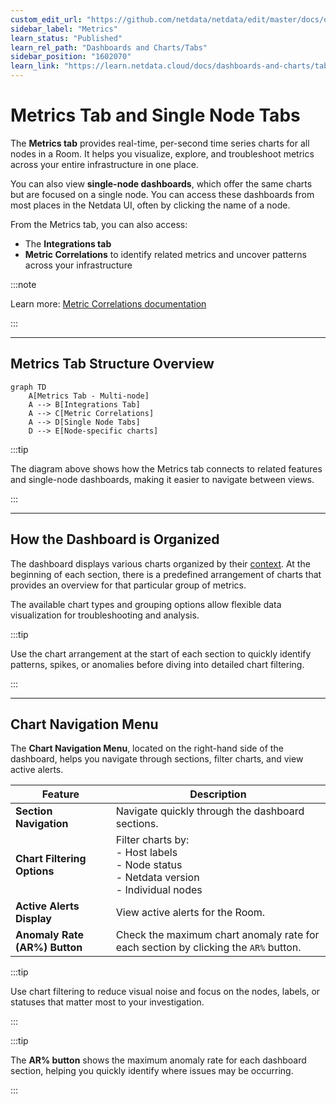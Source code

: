 ```yaml
---
custom_edit_url: "https://github.com/netdata/netdata/edit/master/docs/dashboards-and-charts/metrics-tab-and-single-node-tabs.md"
sidebar_label: "Metrics"
learn_status: "Published"
learn_rel_path: "Dashboards and Charts/Tabs"
sidebar_position: "1602070"
learn_link: "https://learn.netdata.cloud/docs/dashboards-and-charts/tabs/metrics"
---
```


# Metrics Tab and Single Node Tabs

The **Metrics tab** provides real-time, per-second time series charts for all nodes in a Room. It helps you visualize, explore, and troubleshoot metrics across your entire infrastructure in one place.

You can also view **single-node dashboards**, which offer the same charts but are focused on a single node. You can access these dashboards from most places in the Netdata UI, often by clicking the name of a node.

From the Metrics tab, you can also access:

- The **Integrations tab**
- **Metric Correlations** to identify related metrics and uncover patterns across your infrastructure

:::note

Learn more: [Metric Correlations documentation](/docs/ai-&-ml/ml-anomaly-detection/metric-correlations)

:::

---

## Metrics Tab Structure Overview

```mermaid
graph TD
    A[Metrics Tab - Multi-node]
    A --> B[Integrations Tab]
    A --> C[Metric Correlations]
    A --> D[Single Node Tabs]
    D --> E[Node-specific charts]
```

:::tip

The diagram above shows how the Metrics tab connects to related features and single-node dashboards, making it easier to navigate between views.

:::

---

## How the Dashboard is Organized

The dashboard displays various charts organized by their [context](/docs/dashboards-and-charts/charts#contexts). At the beginning of each section, there is a predefined arrangement of charts that provides an overview for that particular group of metrics.

The available chart types and grouping options allow flexible data visualization for troubleshooting and analysis.

:::tip

Use the chart arrangement at the start of each section to quickly identify patterns, spikes, or anomalies before diving into detailed chart filtering.

:::

---

## Chart Navigation Menu

The **Chart Navigation Menu**, located on the right-hand side of the dashboard, helps you navigate through sections, filter charts, and view active alerts.

| Feature                       | Description                                                                                                    |
|-------------------------------|----------------------------------------------------------------------------------------------------------------|
| **Section Navigation**        | Navigate quickly through the dashboard sections.                                                               |
| **Chart Filtering Options**   | Filter charts by:  <br/> - Host labels  <br/> - Node status  <br/> - Netdata version  <br/> - Individual nodes |
| **Active Alerts Display**     | View active alerts for the Room.                                                                               |
| **Anomaly Rate (AR%) Button** | Check the maximum chart anomaly rate for each section by clicking the `AR%` button.                            |

:::tip

Use chart filtering to reduce visual noise and focus on the nodes, labels, or statuses that matter most to your investigation.

:::

:::tip

The **AR% button** shows the maximum anomaly rate for each dashboard section, helping you quickly identify where issues may be occurring.

:::
